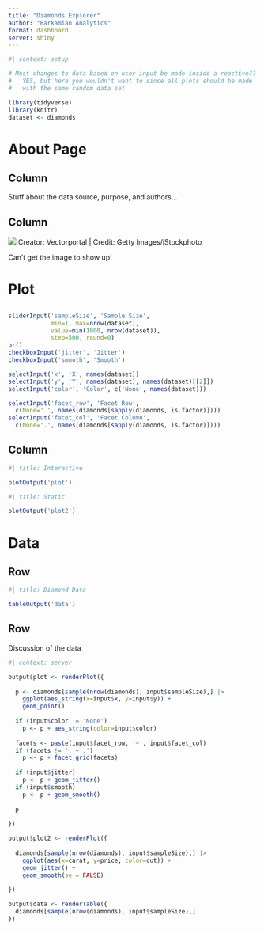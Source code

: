 ```yaml
---
title: "Diamonds Explorer"
author: "Barkamian Analytics"
format: dashboard
server: shiny
---
```


```r
#| context: setup

# Must changes to data based on user input be made inside a reactive??
#   YES, but here you wouldn't want to since all plots should be made
#   with the same random data set

library(tidyverse)
library(knitr)
dataset <- diamonds
```

# About Page {orientation="columns" scrolling="true"}

## Column {width="75%"}

Stuff about the data source, purpose, and authors...

## Column {width="25%"}

::: card
![](diamond_image.png) 
Creator: Vectorportal \| Credit: Getty Images/iStockphoto

Can't get the image to show up!
:::

# Plot

##  {.sidebar}

```r
sliderInput('sampleSize', 'Sample Size', 
            min=1, max=nrow(dataset),
            value=min(1000, nrow(dataset)), 
            step=500, round=0)
br()
checkboxInput('jitter', 'Jitter')
checkboxInput('smooth', 'Smooth')
```

```r
selectInput('x', 'X', names(dataset)) 
selectInput('y', 'Y', names(dataset), names(dataset)[[2]])
selectInput('color', 'Color', c('None', names(dataset)))
```

```r
selectInput('facet_row', 'Facet Row',
  c(None='.', names(diamonds[sapply(diamonds, is.factor)])))
selectInput('facet_col', 'Facet Column',
  c(None='.', names(diamonds[sapply(diamonds, is.factor)])))
```

## Column {.tabset}

```r
#| title: Interactive

plotOutput('plot')
```

```r
#| title: Static

plotOutput('plot2')
```

# Data

## Row {height="80%"}

```r
#| title: Diamond Data

tableOutput('data')
```

## Row {height="20%"}

::: card
Discussion of the data
:::

```r
#| context: server

output$plot <- renderPlot({
  
  p <- diamonds[sample(nrow(diamonds), input$sampleSize),] |>
    ggplot(aes_string(x=input$x, y=input$y)) + 
    geom_point()
  
  if (input$color != 'None')
    p <- p + aes_string(color=input$color)
  
  facets <- paste(input$facet_row, '~', input$facet_col)
  if (facets != '. ~ .')
    p <- p + facet_grid(facets)
  
  if (input$jitter)
    p <- p + geom_jitter()
  if (input$smooth)
    p <- p + geom_smooth()
  
  p
  
})

output$plot2 <- renderPlot({
  
  diamonds[sample(nrow(diamonds), input$sampleSize),] |>
    ggplot(aes(x=carat, y=price, color=cut)) +
    geom_jitter() +
    geom_smooth(se = FALSE)
  
})

output$data <- renderTable({
  diamonds[sample(nrow(diamonds), input$sampleSize),]
})
```
